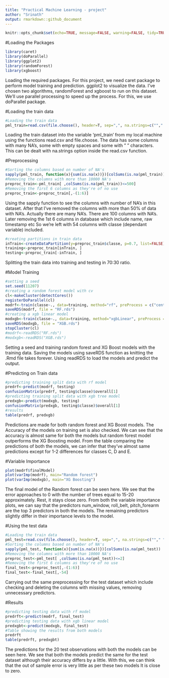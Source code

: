 ```yaml
---
title: "Practical Machine Learning - project"
author: "Srinath"
output: rmarkdown::github_document
---
```


```r
knitr::opts_chunk$set(echo=TRUE, message=FALSE, warning=FALSE, tidy=TRUE)
```

#Loading the Packages
```r
library(caret)
library(doParallel)
library(ggplot2)
library(randomForest)
library(xgboost)
```
Loading the required packages. For this project, we need caret package to perform model training and prediction. ggplot2 to visualize the data. I've chosen two algorithms, randomForest and xgboost to run on this dataset. We'll use parallel processing to speed up the process. For this, we use doParallel package.

#Loading the train data
```r
#Loading the train data
pml_train=read.csv(file.choose(), header=T, sep=",", na.strings=c(""," ",NA))
```
Loading the train dataset into the variable 'pml_train' from my local machine using the functions read.csv and file.choose. The data has some columns with many NA's, some with empty spaces and some with " " characters. This can be dealt with na.strings option inside the read.csv function.

#Preprocessing
```r
#Sorting the columns based on number of NA's
sapply(pml_train, function(x){sum(is.na(x))})[colSums(is.na(pml_train)) != 0]
#Removing the columns with more than 10000 NA's
preproc_train<-pml_train[ ,colSums(is.na(pml_train))<=500]
#Removing the first 6 columns as they're of no use
preproc_train<-preproc_train[,-(1:6)]
```
Using the sapply function to see the columns with number of NA's in this dataset. After that I've removed the columns with more than 50% of data with NA's. Actually there are many NA's. There are 100 columns with NA's. Later removing the 1st 6 columns in database which include name, raw timestamp etc So we're left with 54 columns with classe (dependant variable) included.

```r
#creating partitions in train data
inTrain<-createDataPartition(y=preproc_train$classe, p=0.7, list=FALSE)
training<-preproc_train[inTrain, ]
testing<-preproc_train[-inTrain, ]
```
Splitting the train data into training and testing in 70:30 ratio.

#Model Training
```r
#setting a seed
set.seed(11207)
#creating a random forest model with cv
cl<-makeCluster(detectCores())
registerDoParallel(cl)
modrf<-train(classe~., data=training, method="rf", preProcess = c("center", "scale"), trControl=trainControl(method="repeatedcv", number=5, repeats=5))
saveRDS(modrf, file = "RF.rds")
#creating a xgb linear model
modxgb<-train(classe~., data=training, method="xgbLinear", preProcess = c("center", "scale"), trControl=trainControl(method="cv", number=5))
saveRDS(modxgb, file = "XGB.rds")
stopCluster(cl)
#modrf<-readRDS("RF.rds")
#modxgb<-readRDS("XGB.rds")
```
Setting a seed and training random forest and XG Boost models with the training data. Saving the models using saveRDS function as knitting the .Rmd file takes forever. Using readRDS to load the models and predict the output.

#Predicting on Train data
```r
#predicting training split data with rf model
predrf<-predict(modrf, testing)
confusionMatrix(predrf, testing$classe)$overall[1]
#predicting training split data with xgb tree model
predxgb<-predict(modxgb, testing)
confusionMatrix(predxgb, testing$classe)$overall[1]
#results
table(predrf, predxgb)
```
Predictions are made for both random forest and XG Boost models. The Accuracy of the models on training set is also checked. We can see that the accuracy is almost same for both the models but random forest model outperforms the XG Boosting model. From the table comparing the predictions of both the models, we can infer that they've almost same predictions except for 1-2 differences for classes C, D and E.

#Variable Importance
```r
plot(modrf$finalModel)
plot(varImp(modrf), main="Random forest")
plot(varImp(modxgb), main="XG Boosting")
```
The final model of the Random forest can be seen here. We see that the error approaches to 0 with the number of trees equal to 15-20 approximately. Rest, it stays close zero. From both the variable importance plots, we can say that the predictors num_window, roll_belt, pitch_forearm are the top 3 predictors in both the models. The remaining predictors slightly differ in their importance levels to the model.

#Using the test data
```r
#Loading the train data
pml_test=read.csv(file.choose(), header=T, sep=",", na.strings=c(""," ",NA))
#Sorting the columns based on number of NA's
sapply(pml_test, function(x){sum(is.na(x))})[colSums(is.na(pml_test)) != 0]
#Removing the columns with more than 10000 NA's
preproc_test<-pml_test[ ,colSums(is.na(pml_test))<=2]
#Removing the first 6 columns as they're of no use
final_test<-preproc_test[,-(1:6)]
final_test<-final_test[,-54]
```
Carrying out the same preprocessing for the test dataset which include checking and deleting the columns with missing values, removing unnecessary predictors.

#Results
```r
#predicting testing data with rf model
predrft<-predict(modrf, final_test)
#predicting testing data with xgb linear model
predxgbt<-predict(modxgb, final_test)
#Table showing the results from both models
predrft
table(predrft, predxgbt)
```
The predictions for the 20 test observations with both the models can be seen here. We see that both the models predict the same for the test dataset although their accuracy differs by a little. With this, we can think that the out of sample error is very little as per these two models It is close to zero.